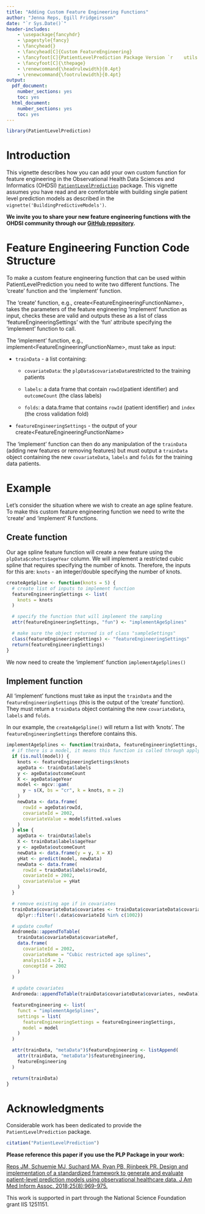 ```yaml
---
title: "Adding Custom Feature Engineering Functions"
author: "Jenna Reps, Egill Fridgeirsson"
date: "`r Sys.Date()`"
header-includes:
    - \usepackage{fancyhdr}
    - \pagestyle{fancy}
    - \fancyhead{}
    - \fancyhead[C]{Custom FeatureEngineering}
    - \fancyfoot[C]{PatientLevelPrediction Package Version `r    utils::packageVersion("PatientLevelPrediction")`}
    - \fancyfoot[C]{\thepage}
    - \renewcommand{\headrulewidth}{0.4pt}
    - \renewcommand{\footrulewidth}{0.4pt}
output:
  pdf_document:
    number_sections: yes
    toc: yes
  html_document:
    number_sections: yes
    toc: yes
---
```


```{=html}
<!--
%\VignetteEngine{knitr::rmarkdown}
%\VignetteIndexEntry{Adding Custom Feature Engineering}
-->
```

```r
library(PatientLevelPrediction)
```

# Introduction

This vignette describes how you can add your own custom function for feature engineering in the Observational Health Data Sciences and Informatics (OHDSI) [`PatientLevelPrediction`](http://github.com/OHDSI/PatientLevelPrediction) package. This vignette assumes you have read and are comfortable with building single patient level prediction models as described in the `vignette('BuildingPredictiveModels')`.

**We invite you to share your new feature engineering functions with the OHDSI community through our [GitHub repository](http://github.com/OHDSI/PatientLevelPrediction).**

# Feature Engineering Function Code Structure

To make a custom feature engineering function that can be used within PatientLevelPrediction you need to write two different functions. The 'create' function and the 'implement' function.

The 'create' function, e.g., create\<FeatureEngineeringFunctionName\>, takes the parameters of the feature engineering 'implement' function as input, checks these are valid and outputs these as a list of class 'featureEngineeringSettings' with the 'fun' attribute specifying the 'implement' function to call.

The 'implement' function, e.g., implement\<FeatureEngineeringFunctionName\>, must take as input:

-   `trainData` - a list containing:

    -   `covariateData`: the `plpData$covariateData`restricted to the training patients

    -   `labels`: a data frame that contain `rowId`(patient identifier) and `outcomeCount` (the class labels)

    -   `folds`: a data.frame that contains `rowId` (patient identifier) and `index` (the cross validation fold)

-   `featureEngineeringSettings` - the output of your create\<FeatureEngineeringFunctionName\>

The 'implement' function can then do any manipulation of the `trainData` (adding new features or removing features) but must output a `trainData` object containing the new `covariateData`, `labels` and `folds` for the training data patients.

# Example

Let's consider the situation where we wish to create an age spline feature. To make this custom feature engineering function we need to write the 'create' and 'implement' R functions.

## Create function

Our age spline feature function will create a new feature using the `plpData$cohorts$ageYear` column. We will implement a restricted cubic spline that requires specifying the number of knots. Therefore, the inputs for this are: `knots` - an integer/double specifying the number of knots.

```r
createAgeSpline <- function(knots = 5) {
  # create list of inputs to implement function
  featureEngineeringSettings <- list(
    knots = knots
  )

  # specify the function that will implement the sampling
  attr(featureEngineeringSettings, "fun") <- "implementAgeSplines"

  # make sure the object returned is of class "sampleSettings"
  class(featureEngineeringSettings) <- "featureEngineeringSettings"
  return(featureEngineeringSettings)
}
```

We now need to create the 'implement' function `implementAgeSplines()`

## Implement function

All 'implement' functions must take as input the `trainData` and the `featureEngineeringSettings` (this is the output of the 'create' function). They must return a `trainData` object containing the new `covariateData`, `labels` and `folds`.

In our example, the `createAgeSpline()` will return a list with 'knots'. The `featureEngineeringSettings` therefore contains this.

```r
implementAgeSplines <- function(trainData, featureEngineeringSettings, model = NULL) {
  # if there is a model, it means this function is called through applyFeatureengineering, meaning it   # should apply the model fitten on training data to the test data
  if (is.null(model)) {
    knots <- featureEngineeringSettings$knots
    ageData <- trainData$labels
    y <- ageData$outcomeCount
    X <- ageData$ageYear
    model <- mgcv::gam(
      y ~ s(X, bs = "cr", k = knots, m = 2)
    )
    newData <- data.frame(
      rowId = ageData$rowId,
      covariateId = 2002,
      covariateValue = model$fitted.values
    )
  } else {
    ageData <- trainData$labels
    X <- trainData$labels$ageYear
    y <- ageData$outcomeCount
    newData <- data.frame(y = y, X = X)
    yHat <- predict(model, newData)
    newData <- data.frame(
      rowId = trainData$labels$rowId,
      covariateId = 2002,
      covariateValue = yHat
    )
  }

  # remove existing age if in covariates
  trainData$covariateData$covariates <- trainData$covariateData$covariates |>
    dplyr::filter(!.data$covariateId %in% c(1002))

  # update covRef
  Andromeda::appendToTable(
    trainData$covariateData$covariateRef,
    data.frame(
      covariateId = 2002,
      covariateName = "Cubic restricted age splines",
      analysisId = 2,
      conceptId = 2002
    )
  )

  # update covariates
  Andromeda::appendToTable(trainData$covariateData$covariates, newData)

  featureEngineering <- list(
    funct = "implementAgeSplines",
    settings = list(
      featureEngineeringSettings = featureEngineeringSettings,
      model = model
    )
  )

  attr(trainData, "metaData")$featureEngineering <- listAppend(
    attr(trainData, "metaData")$featureEngineering,
    featureEngineering
  )

  return(trainData)
}
```

# Acknowledgments

Considerable work has been dedicated to provide the `PatientLevelPrediction` package.

```r
citation("PatientLevelPrediction")
```

**Please reference this paper if you use the PLP Package in your work:**

[Reps JM, Schuemie MJ, Suchard MA, Ryan PB, Rijnbeek PR. Design and implementation of a standardized framework to generate and evaluate patient-level prediction models using observational healthcare data. J Am Med Inform Assoc. 2018;25(8):969-975.](http://dx.doi.org/10.1093/jamia/ocy032)

This work is supported in part through the National Science Foundation grant IIS 1251151.
